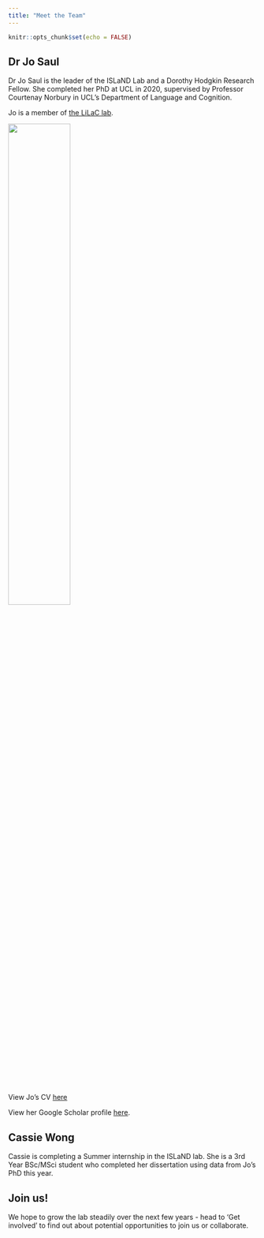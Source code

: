 ```yaml
---
title: "Meet the Team"
---
```


```r
knitr::opts_chunk$set(echo = FALSE)
```

## Dr Jo Saul

Dr Jo Saul is the leader of the ISLaND Lab and a Dorothy Hodgkin Research Fellow. She completed her PhD at UCL in 2020, supervised by Professor Courtenay Norbury in UCL's Department of Language and Cognition.

Jo is a member of [the LiLaC lab](http://www.lilac-lab.org/).

![](images/Profile.jpg){width=50%}

View Jo's CV [here](www/CV_web.pdf)

View her Google Scholar profile [here](https://scholar.google.com/citations?view_op=list_works&hl=en&user=lOhuIhkAAAAJ).

## Cassie Wong

Cassie is completing a Summer internship in the ISLaND lab. She is a 3rd Year BSc/MSci student who completed her dissertation using data from Jo's PhD this year.

## Join us!

We hope to grow the lab steadily over the next few years - head to 'Get involved' to find out about potential opportunities to join us or collaborate.
